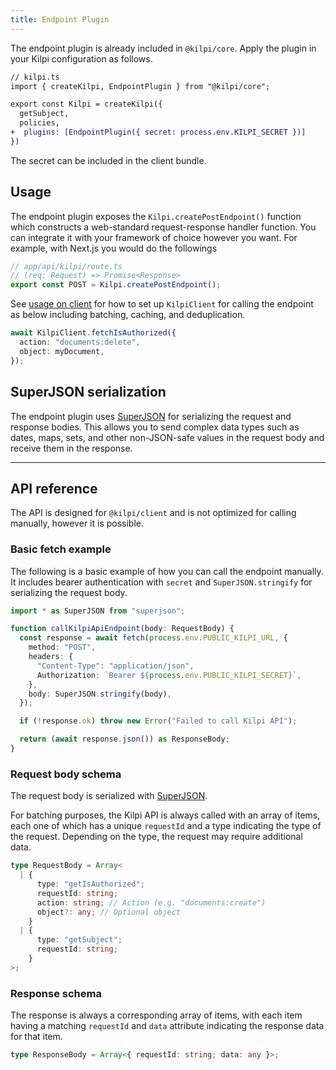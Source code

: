 ```yaml
---
title: Endpoint Plugin
---
```


The endpoint plugin is already included in `@kilpi/core`. Apply the plugin in your Kilpi configuration as follows.

```diff lang="ts"
// kilpi.ts
import { createKilpi, EndpointPlugin } from "@kilpi/core";

export const Kilpi = createKilpi({
  getSubject,
  policies,
+  plugins: [EndpointPlugin({ secret: process.env.KILPI_SECRET })]
})
```

The secret can be included in the client bundle.

## Usage

The endpoint plugin exposes the `Kilpi.createPostEndpoint()` function which constructs a web-standard request-response handler function. You can integrate it with your framework of choice however you want. For example, with Next.js you would do the followings

```ts
// app/api/kilpi/route.ts
// (req: Request) => Promise<Response>
export const POST = Kilpi.createPostEndpoint();
```

See [usage on client](/docs/getting-started/usage-on-client) for how to set up `KilpiClient` for calling the endpoint as below including batching, caching, and deduplication.

```ts
await KilpiClient.fetchIsAuthorized({
  action: "documents:delete",
  object: myDocument,
});
```

## SuperJSON serialization

The endpoint plugin uses [SuperJSON](https://www.npmjs.com/package/superjson) for serializing the request and response bodies. This allows you to send complex data types such as dates, maps, sets, and other non-JSON-safe values in the request body and receive them in the response.

---

## API reference

The API is designed for `@kilpi/client` and is not optimized for calling manually, however it is possible.

### Basic fetch example

The following is a basic example of how you can call the endpoint manually. It includes bearer authentication with `secret` and `SuperJSON.stringify` for serializing the request body.

```ts
import * as SuperJSON from "superjson";

function callKilpiApiEndpoint(body: RequestBody) {
  const response = await fetch(process.env.PUBLIC_KILPI_URL, {
    method: "POST",
    headers: {
      "Content-Type": "application/json",
      Authorization: `Bearer ${process.env.PUBLIC_KILPI_SECRET}`,
    },
    body: SuperJSON.stringify(body),
  });

  if (!response.ok) throw new Error("Failed to call Kilpi API");

  return (await response.json()) as ResponseBody;
}
```

### Request body schema

The request body is serialized with [SuperJSON](https://www.npmjs.com/package/superjson).

For batching purposes, the Kilpi API is always called with an array of items, each one of which has a unique `requestId` and a type indicating the type of the request. Depending on the type, the request may require additional data.

```ts
type RequestBody = Array<
  | {
      type: "getIsAuthorized";
      requestId: string;
      action: string; // Action (e.g. "documents:create")
      object?: any; // Optional object
    }
  | {
      type: "getSubject";
      requestId: string;
    }
>;
```

### Response schema

The response is always a corresponding array of items, with each item having a matching `requestId` and `data` attribute indicating the response data for that item.

```ts
type ResponseBody = Array<{ requestId: string; data: any }>;
```
